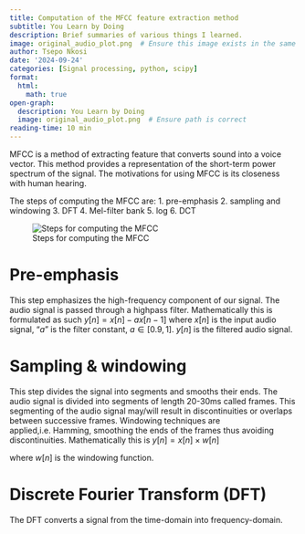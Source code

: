 ```yaml
---
title: Computation of the MFCC feature extraction method
subtitle: You Learn by Doing
description: Brief summaries of various things I learned.
image: original_audio_plot.png  # Ensure this image exists in the same folder as this .qmd file
author: Tsepo Nkosi
date: '2024-09-24'
categories: [Signal processing, python, scipy]
format: 
  html:
    math: true
open-graph:
  description: You Learn by Doing
  image: original_audio_plot.png  # Ensure path is correct
reading-time: 10 min
---
```


MFCC is a method of extracting feature that converts sound into a voice vector. This method provides a representation of the short-term power spectrum of the signal. The motivations for using MFCC is its closeness with human hearing.

The steps of computing the MFCC are: 1. pre-emphasis 2. sampling and windowing 3. DFT 4. Mel-filter bank 5. log 6. DCT

![Steps for computing the MFCC](audio_processing_diagram.png)

::: panel-tabset
# Pre-emphasis

This step emphasizes the high-frequency component of our signal. The audio signal is passed through a highpass filter. Mathematically this is formulated as such $y[n] = x[n] - a x[n-1]$ where $x[n]$ is the input audio signal, "$a$" is the filter constant, $a\in [0.9,1]$. $y[n]$ is the filtered audio signal.

# Sampling & windowing

This step divides the signal into segments and smooths their ends. The audio signal is divided into segments of length 20-30ms called frames. This segmenting of the audio signal may/will result in discontinuities or overlaps between successive frames. Windowing techniques are applied,i.e. Hamming, smoothing the ends of the frames thus avoiding discontinuities. Mathematically this is $y[n] = x[n]\times w[n]$

where $w[n]$ is the windowing function.

# Discrete Fourier Transform (DFT)

The DFT converts a signal from the time-domain into frequency-domain.
:::
